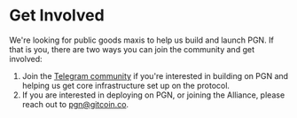 # Get Involved

We're looking for public goods maxis to help us build and launch PGN. If that is
you, there are two ways you can join the community and get involved:

1. Join the [Telegram community](https://t.me/+9_ZHRaz7nmJkMTIx) if you're interested in building on PGN and
   helping us get core infrastructure set up on the protocol.
2. If you are interested in deploying on PGN, or joining the Alliance, please
  reach out to pgn@gitcoin.co.
